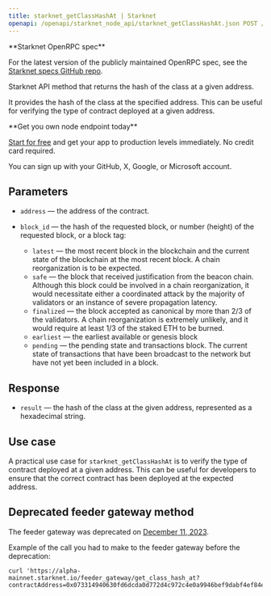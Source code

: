 ---
title: starknet_getClassHashAt | Starknet
openapi: /openapi/starknet_node_api/starknet_getClassHashAt.json POST /365cf697a3ad6d950b4c4a911e2e4f4d
---

<Note>
**Starknet OpenRPC spec**

For the latest version of the publicly maintained OpenRPC spec, see the [Starknet specs GitHub repo](https://github.com/starkware-libs/starknet-specs).
</Note>


Starknet API method that returns the hash of the class at a given address.

It provides the hash of the class at the specified address. This can be useful for verifying the type of contract deployed at a given address.

<Check>
**Get you own node endpoint today**

[Start for free](https://console.chainstack.com/) and get your app to production levels immediately. No credit card required.

You can sign up with your GitHub, X, Google, or Microsoft account.
</Check>


## Parameters

* `address` — the address of the contract.
* `block_id` — the hash of the requested block, or number (height) of the requested block, or a block tag:

  + `latest` — the most recent block in the blockchain and the current state of the blockchain at the most recent block. A chain reorganization is to be expected.
  + `safe` — the block that received justification from the beacon chain. Although this block could be involved in a chain reorganization, it would necessitate either a coordinated attack by the majority of validators or an instance of severe propagation latency.
  + `finalized` — the block accepted as canonical by more than 2/3 of the validators. A chain reorganization is extremely unlikely, and it would require at least 1/3 of the staked ETH to be burned.
  + `earliest` — the earliest available or genesis block
  + `pending` — the pending state and transactions block. The current state of transactions that have been broadcast to the network but have not yet been included in a block.

## Response

* `result` — the hash of the class at the given address, represented as a hexadecimal string.

## Use case

A practical use case for `starknet_getClassHashAt` is to verify the type of contract deployed at a given address. This can be useful for developers to ensure that the correct contract has been deployed at the expected address.

## Deprecated feeder gateway method

The feeder gateway was deprecated on [December 11, 2023](https://community.starknet.io/t/feeder-gateway-deprecation/100233).

Example of the call you had to make to the feeder gateway before the deprecation:

```Text Shell
curl 'https://alpha-mainnet.starknet.io/feeder_gateway/get_class_hash_at?contractAddress=0x073314940630fd6dcda0d772d4c972c4e0a9946bef9dabf4ef84eda8ef542b82'
```
